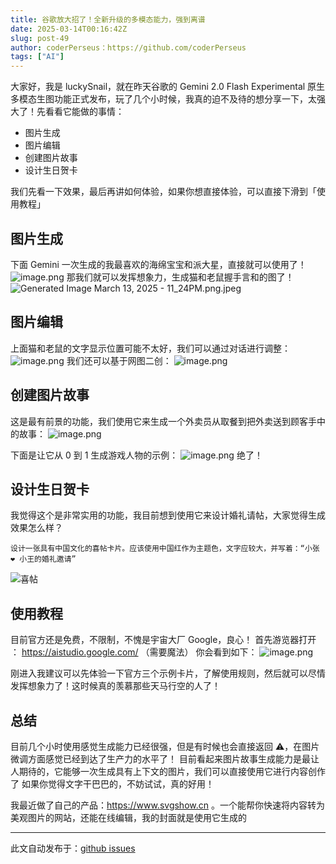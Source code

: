 ```yaml
---
title: 谷歌放大招了！全新升级的多模态能力，强到离谱
date: 2025-03-14T00:16:42Z
slug: post-49
author: coderPerseus：https://github.com/coderPerseus
tags: ["AI"]
---
```


大家好，我是 luckySnail，就在昨天谷歌的 Gemini 2.0 Flash Experimental 原生多模态生图功能正式发布，玩了几个小时候，我真的迫不及待的想分享一下，太强大了！先看看它能做的事情：
- 图片生成
- 图片编辑
- 创建图片故事
- 设计生日贺卡

我们先看一下效果，最后再讲如何体验，如果你想直接体验，可以直接下滑到「使用教程」
## 图片生成
下面 Gemini  一次生成的我最喜欢的海绵宝宝和派大星，直接就可以使用了！
![image.png](https://blog-1304565468.cos.ap-shanghai.myqcloud.com/work/20250313232039.png)
那我们就可以发挥想象力，生成猫和老鼠握手言和的图了！
![Generated Image March 13, 2025 - 11_24PM.png.jpeg](https://blog-1304565468.cos.ap-shanghai.myqcloud.com/work/Generated%20Image%20March%2013,%202025%20-%2011_24PM.png.jpeg)

## 图片编辑

上面猫和老鼠的文字显示位置可能不太好，我们可以通过对话进行调整：
![image.png](https://blog-1304565468.cos.ap-shanghai.myqcloud.com/work/20250313232814.png)
我们还可以基于网图二创：
![image.png](https://blog-1304565468.cos.ap-shanghai.myqcloud.com/work/20250313234649.png)

## 创建图片故事
这是最有前景的功能，我们使用它来生成一个外卖员从取餐到把外卖送到顾客手中的故事：
![image.png](https://blog-1304565468.cos.ap-shanghai.myqcloud.com/work/20250313235217.png)

下面是让它从 0 到 1 生成游戏人物的示例：
![image.png](https://blog-1304565468.cos.ap-shanghai.myqcloud.com/work/20250313235628.png)
绝了！

## 设计生日贺卡

我觉得这个是非常实用的功能，我目前想到使用它来设计婚礼请帖，大家觉得生成效果怎么样？
```Plain Text
设计一张具有中国文化的喜帖卡片。应该使用中国红作为主题色，文字应较大，并写着：“小张 ❤️ 小王的婚礼邀请”
```

![喜帖](https://blog-1304565468.cos.ap-shanghai.myqcloud.com/work/20250313230127.png)

## 使用教程

目前官方还是免费，不限制，不愧是宇宙大厂 Google，良心！
首先游览器打开 ： https://aistudio.google.com/ （需要魔法）
你会看到如下：
![image.png](https://blog-1304565468.cos.ap-shanghai.myqcloud.com/work/20250313231109.png)

刚进入我建议可以先体验一下官方三个示例卡片，了解使用规则，然后就可以尽情发挥想象力了！这时候真的羡慕那些天马行空的人了！

## 总结

目前几个小时使用感觉生成能力已经很强，但是有时候也会直接返回 ⚠️，在图片微调方面感觉已经到达了生产力的水平了！
目前看起来图片故事生成能力是最让人期待的，它能够一次生成具有上下文的图片，我们可以直接使用它进行内容创作了
如果你觉得文字干巴巴的，不妨试试，真的好用！

我最近做了自己的产品：https://www.svgshow.cn 。一个能帮你快速将内容转为美观图片的网站，还能在线编辑，我的封面就是使用它生成的

---
此文自动发布于：<a href="https://github.com/coderPerseus/blog/issues/49" target="_blank">github issues</a>
